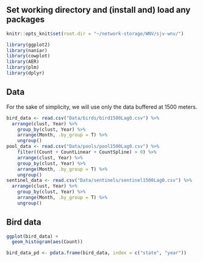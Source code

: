 ## Set working directory and (install and) load any packages

```r
knitr::opts_knit$set(root.dir = "~/network-storage/WNV/sjv-wnv/")

library(ggplot2)
library(naniar)
library(cowplot)
library(AER)
library(plm)
library(dplyr)
```



## Data

For the sake of simplicity, we will use only the data buffered at 1500 meters.

```r
bird_data <- read.csv("Data/birds/bird1500Lag0.csv") %>% 
  arrange(clust, Year) %>% 
    group_by(clust, Year) %>% 
    arrange(Month, .by_group = T) %>% 
    ungroup()
pool_data <- read.csv("Data/pools/pool1500Lag0.csv") %>% 
    filter((Count + CountLinear + CountSpline) > 0) %>% 
    arrange(clust, Year) %>% 
    group_by(clust, Year) %>% 
    arrange(Month, .by_group = T) %>% 
    ungroup()
sentinel_data <- read.csv("Data/sentinels/sentinel1500Lag0.csv") %>% 
  arrange(clust, Year) %>% 
    group_by(clust, Year) %>% 
    arrange(Month, .by_group = T) %>% 
    ungroup()
```

## Bird data

```r
ggplot(bird_data) +
  geom_histogram(aes(Count))
```

```r
bird_data_pd <- pdata.frame(bird_data, index = c("state", "year"))
```




